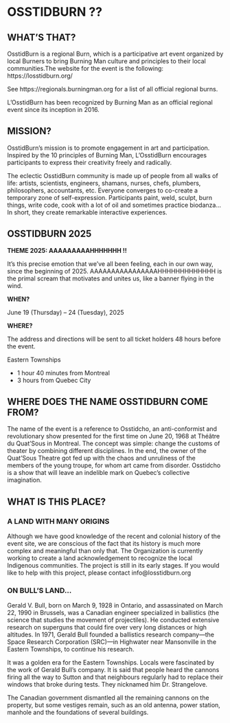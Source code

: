 # OSSTIDBURN ?? {-}

<h2><span>WHAT’S THAT?</span></h2> 

OsstidBurn is a regional Burn, which is a participative art event organized by local Burners to bring Burning Man culture and principles to their local communities.The website for the event is the following: https://losstidburn.org/


See https://regionals.burningman.org for a list of all official regional burns.

L’OsstidBurn has been recognized by Burning Man as an official regional event since its inception in 2016.

<h2><span>MISSION?</span></h2>

OsstidBurn’s mission is to promote engagement in art and participation. Inspired by the 10 principles of Burning Man, L’OsstidBurn encourages participants to express their creativity freely and radically.

The eclectic OsstidBurn community is made up of people from all walks of life: artists, scientists, engineers, shamans, nurses, chefs, plumbers, philosophers, accountants, etc. Everyone converges to co-create a temporary zone  of self-expression. Participants paint, weld, sculpt, burn things, write code, cook with a lot of oil and sometimes practice biodanza... In short, they create remarkable interactive experiences.

<h2><span> OSSTIDBURN 2025 </span></h2>

**THEME 2025: AAAAAAAAAHHHHHHH !!**


It's this precise emotion that we've all been feeling, each in our own way, since the beginning of 2025. AAAAAAAAAAAAAAAAHHHHHHHHHHHHH is the primal scream that motivates and unites us, like a banner flying in the wind.

**WHEN?**


June 19 (Thursday) – 24 (Tuesday), 2025


**WHERE?**

The address and directions will be sent to all ticket holders 48 hours before the event.

Eastern Townships

* 1 hour 40 minutes from Montreal
* 3 hours from Quebec City

<h2><span>WHERE DOES THE NAME OSSTIDBURN COME FROM?</span></h2> 

The name of the event is a reference to Osstidcho, an anti-conformist and revolutionary show presented for the first time on June 20, 1968 at Théâtre du Quat’Sous in Montreal.  The concept was simple: change the customs of theater by  combining different disciplines. In the end, the owner of the Quat’Sous Theatre got fed up with the chaos and unruliness of the members of the young troupe, for whom art came from disorder. Osstidcho is a show that will leave an indelible mark on Quebec’s collective imagination.

<h2><span>WHAT IS THIS PLACE?</span></h2>

<h3><span>A LAND WITH MANY ORIGINS</span></h3> 

Although we have good knowledge of the recent and colonial history of the event site, we are conscious of the fact that its history is much more complex and meaningful than only that. The Organization is currently working to create a land acknowledgement to recognize the local Indigenous communities. The project is still in its early stages. If you would like to help with this project, please contact info@losstidburn.org

<h3><span>ON BULL’S LAND…</span></h3> 


Gerald V. Bull, born on March 9, 1928 in Ontario, and assassinated on March 22, 1990 in Brussels, was a Canadian engineer specialized in ballistics (the science that studies the movement of projectiles). He conducted extensive research on superguns that could fire over very long distances or high altitudes. In 1971, Gerald Bull founded a ballistics research company—the Space Research Corporation (SRC)—in Highwater near Mansonville in the Eastern Townships, to continue his research. 

It was a golden era for the Eastern Townships. Locals were fascinated by the work of Gerald Bull’s company. It is said that people heard the cannons firing all the way to Sutton and that neighbours regularly had to replace their windows that broke during tests. They nicknamed him Dr. Strangelove.

The Canadian government dismantled all the remaining cannons on the property, but some vestiges remain, such as an old antenna, power station, manhole and the foundations of several buildings.


